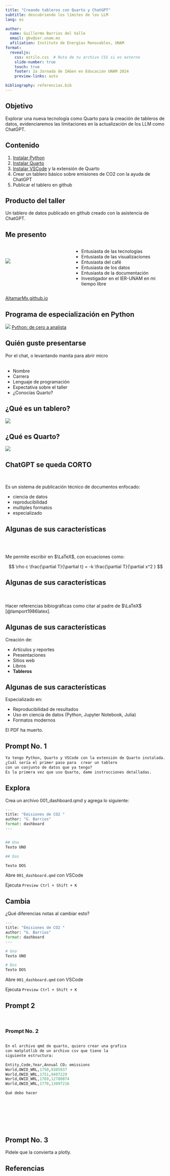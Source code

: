 ```yaml
---
title: "Creando tableros con Quarto y ChatGPT"
subtitle: descubriendo los límites de los LLM
lang: es

author:
  name: Guillermo Barrios del Valle
  email: gbv@ier.unam.mx
  afiliation: Instituto de Energías Renovables, UNAM
format: 
  revealjs:
    css: estilo.css  # Ruta de tu archivo CSS si es externo
    slide-number: true
    touch: true
    footer: 2a Jornada de IAGen en Educación UNAM 2024
    preview-links: auto

bibliography: referencias.bib
--- 
```


## 

::: {.panel-tabset group="obs"}


## Objetivo
Explorar una nueva tecnología como Quarto para la creación de tableros de datos, evidenciaremos las limitaciones en la actualización de los LLM como ChatGPT.

## Contenido
1. [Instalar Python](https://www.python.org/)
1. [Instalar Quarto](https://quarto.org/)  
1. [Instalar VSCode](https://code.visualstudio.com/) y la extensión de Quarto
2. Crear un tablero básico sobre emisiones de CO2 con la ayuda de ChatGPT 
3. Publicar el tablero en github


## Producto del taller
Un tablero de datos publicado en github creado con la asistencia de ChatGPT.

::: 



## Me presento
:::: {.columns}

::: {.column width="40%"}
<br>

![](img/Perfil_GuillermoBarrios.jpeg){#mi-imagen}
:::


::: {.column width="60%"}
- Entusiasta de las tecnologías
- Entusiasta de las visualizaciones
- Entusiasta del café
- Entusiasta de los datos
- Entusiasta de la documentación
- Investigador en el IER-UNAM en mi tiempo libre

:::

::::

[AltamarMx.github.io](https://altamarmx.github.io)

## Programa de especialización en Python

![](img/especializacion.png)
[Python: de cero a analista](https://www.coursera.org/specializations/python-cero-analista)


## Quién guste presentarse

Por el chat, o levantando manita para abrir micro
<br>
<br>

- Nombre
- Carrera
- Lenguaje de programación
- Expectativa sobre el taller
- ¿Conocías Quarto?

## ¿Qué es un tablero?
[![](img/tablero.png)](https://altamarmx.github.io/transicion/)


## ¿Qué es Quarto? 
![](img/que_es_quarto.png)

## ChatGPT se queda CORTO

<br>

Es un sistema de publicación técnico de documentos enfocado:

- ciencia de datos
- reproducibilidad
- multiples formatos
- especializado 

## Algunas de sus características

<br>
<br>

Me permite escribir en $\LaTeX$, con ecuaciones como:

$$ \rho c \frac{\partial T}{\partial t} = -k \frac{\partial T}{\partial x^2 } $$

## Algunas de sus características

<br>
<br>
Hacer referencias bibiográficas como citar al padre de   $\LaTeX$ [@lamport1986latex].


## Algunas de sus características

Creación de:

- Artículos y reportes
- Presentaciones
- Sitios web
- Libros
- **Tableros**


## Algunas de sus características

Especializado en:

- Reproducibilidad de resultados
- Uso en ciencia de datos (Python, Jupyter Notebook, Julia)
- Formatos modernos 


::: {.callout-warning collapse="true"}
El PDF ha muerto.
:::



## 

::: {.callout-tip }
## Prompt No. 1
```python 
Ya tengo Python, Quarto y VSCode con la extensión de Quarto instalada. 
¿Cuál sería el primer paso para  crear un tablero 
con un conjunto de datos que ya tengo? 
Es la primera vez que uso Quarto, dame instrucciones detalladas.
```
:::


## Explora

Crea un archivo 001_dashboard.qmd y agrega lo siguiente:

```python
--- 
title: "Emisiones de CO2 " 
author: "G. Barrios" 
format: dashboard
--- 


## Uno
Texto UNO

## Dos

Texto DOS

```

Abre ```001_dashboard.qmd``` con VSCode 

Ejecuta ```Preview Ctrl + Shift + K```

## Cambia

¿Qué diferencias notas al cambiar esto?

```python
--- 
title: "Emisiones de CO2 " 
author: "G. Barrios" 
format: dashboard
--- 

# Uno
Texto UNO

# Dos
Texto DOS

```

Abre ```001_dashboard.qmd``` con VSCode 

Ejecuta ```Preview Ctrl + Shift + K```



## Prompt 2


<br>

::: {.callout-tip }
### Prompt No. 2

```python

En el archivo qmd de quarto, quiero crear una grafica 
con matplotlib de un archivo csv que tiene la 
siguiente estructura:

Entity,Code,Year,Annual CO₂ emissions
World,OWID_WRL,1750,9305937
World,OWID_WRL,1751,9407229
World,OWID_WRL,1769,12780074
World,OWID_WRL,1770,13097216

Qué debo hacer

``` 
:::

## 

<br>
<br>
<br>
<br>

::: {.callout-tip }
## Prompt No. 3

Pidele que la convierta a plotly.
:::



## Referencias